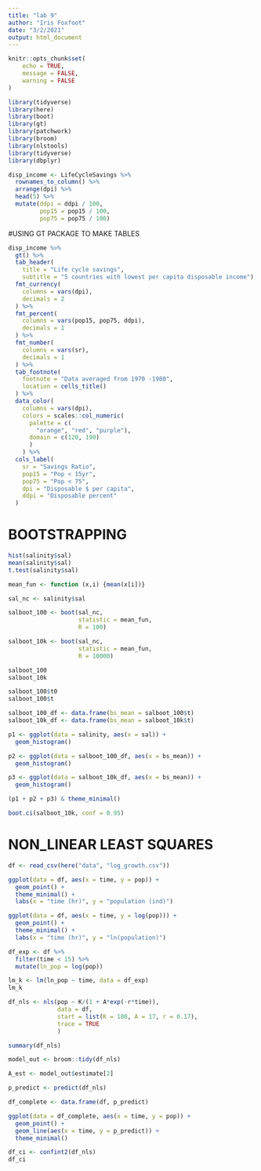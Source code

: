 ```yaml
---
title: "lab 9"
author: "Iris Foxfoot"
date: "3/2/2021"
output: html_document
---
```


```r
knitr::opts_chunk$set(
	echo = TRUE,
	message = FALSE,
	warning = FALSE
)

library(tidyverse)
library(here)
library(boot)
library(gt)
library(patchwork)
library(broom)
library(nlstools)
library(tidyverse)
library(dbplyr)
```

```r
disp_income <- LifeCycleSavings %>% 
  rownames_to_column() %>% 
  arrange(dpi) %>% 
  head(5) %>% 
  mutate(ddpi = ddpi / 100,
         pop15 = pop15 / 100,
         pop75 = pop75 / 100)
```

#USING GT PACKAGE TO MAKE TABLES
```r
disp_income %>%
  gt() %>% 
  tab_header(
    title = "Life cycle savings",
    subtitle = "5 countries with lowest per capita disposable income") %>% 
  fmt_currency(
    columns = vars(dpi),
    decimals = 2
  ) %>% 
  fmt_percent(
    columns = vars(pop15, pop75, ddpi),
    decimals = 1
  ) %>% 
  fmt_number(
    columns = vars(sr),
    decimals = 1
  ) %>% 
  tab_footnote(
    footnote = "Data averaged from 1970 -1980",
    location = cells_title()
  ) %>% 
  data_color(
    columns = vars(dpi),
    colors = scales::col_numeric(
      palette = c(
        "orange", "red", "purple"),
      domain = c(120, 190)
      )
    ) %>% 
  cols_label(
    sr = "Savings Ratio",
    pop15 = "Pop < 15yr",
    pop75 = "Pop < 75",
    dpi = "Disposable $ per capita",
    ddpi = "Disposable percent"
  )
```

# BOOTSTRAPPING

```r
hist(salinity$sal)
mean(salinity$sal)
t.test(salinity$sal)
```

```r
mean_fun <- function (x,i) {mean(x[i])}

sal_nc <- salinity$sal

salboot_100 <- boot(sal_nc,
                    statistic = mean_fun,
                    R = 100)

salboot_10k <- boot(sal_nc,
                    statistic = mean_fun,
                    R = 10000)

salboot_100
salboot_10k
```

```r
salboot_100$t0
salboot_100$t

salboot_100_df <- data.frame(bs_mean = salboot_100$t)
salboot_10k_df <- data.frame(bs_mean = salboot_10k$t)

p1 <- ggplot(data = salinity, aes(x = sal)) +
  geom_histogram()

p2 <- ggplot(data = salboot_100_df, aes(x = bs_mean)) +
  geom_histogram()

p3 <- ggplot(data = salboot_10k_df, aes(x = bs_mean)) +
  geom_histogram()

(p1 + p2 + p3) & theme_minimal()
```

```r
boot.ci(salboot_10k, conf = 0.95)
```

# NON_LINEAR LEAST SQUARES

```r
df <- read_csv(here("data", "log_growth.csv"))

ggplot(data = df, aes(x = time, y = pop)) +
  geom_point() +
  theme_minimal() +
  labs(x = "time (hr)", y = "population (ind)")

ggplot(data = df, aes(x = time, y = log(pop))) +
  geom_point() +
  theme_minimal() +
  labs(x = "time (hr)", y = "ln(population)")
```

```r
df_exp <- df %>% 
  filter(time < 15) %>% 
  mutate(ln_pop = log(pop))

lm_k <- lm(ln_pop ~ time, data = df_exp)
lm_k
```

```r
df_nls <- nls(pop ~ K/(1 + A*exp(-r*time)),
              data = df,
              start = list(K = 180, A = 17, r = 0.17),
              trace = TRUE
              )

summary(df_nls)

model_out <- broom::tidy(df_nls)

A_est <- model_out$estimate[2]
```

```r
p_predict <- predict(df_nls)

df_complete <- data.frame(df, p_predict)

ggplot(data = df_complete, aes(x = time, y = pop)) +
  geom_point() +
  geom_line(aes(x = time, y = p_predict)) +
  theme_minimal()
```

```r
df_ci <- confint2(df_nls)
df_ci
```

